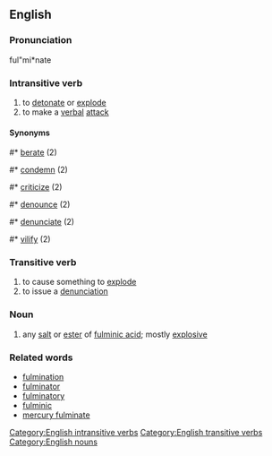 ==English==
===Pronunciation===
ful"mi*nate

===Intransitive verb===
# to [[detonate]] or [[explode]]
# to make a [[verbal]] [[attack]]
====Synonyms====
#* [[berate]] (2)
#* [[condemn]] (2)
#* [[criticize]] (2)
#* [[denounce]] (2)
#* [[denunciate]] (2)
#* [[vilify]] (2)

===Transitive verb===
# to cause something to [[explode]]
# to issue a [[denunciation]]

===Noun===
# any [[salt]] or [[ester]] of [[fulminic acid]]; mostly [[explosive]]

===Related words===
* [[fulmination]]
* [[fulminator]]
* [[fulminatory]]
* [[fulminic]]
* [[mercury fulminate]]

{{Wikipedia}}

[[Category:English intransitive verbs]]
[[Category:English transitive verbs]]
[[Category:English nouns]]
